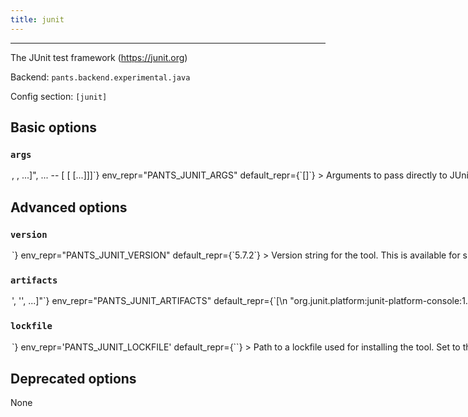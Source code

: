 ```yaml
---
title: junit
---
```



---

The JUnit test framework (https://junit.org)

Backend: <span className="color--primary">`pants.backend.experimental.java`</span>

Config section: <span className="color--primary">`[junit]`</span>

<span className={styles.options}>

## Basic options

### `args`

<Option
  cli_repr={`--junit-args="[<shell_str>, <shell_str>, ...]", ... -- [<shell_str> [<shell_str> [...]]]`}
  env_repr="PANTS_JUNIT_ARGS"
  default_repr={`[]`}
>
  Arguments to pass directly to JUnit, e.g. `--disable-ansi-colors`
</Option>

## Advanced options

### `version`

<Option
  cli_repr={`--junit-version=<str>`}
  env_repr="PANTS_JUNIT_VERSION"
  default_repr={`5.7.2`}
>
  Version string for the tool. This is available for substitution in the
  `[junit].artifacts` option by including the string `{version}`.
</Option>

### `artifacts`

<Option
  cli_repr={`--junit-artifacts="['<str>', '<str>', ...]"`}
  env_repr="PANTS_JUNIT_ARTIFACTS"
  default_repr={`[\n  "org.junit.platform:junit-platform-console:1.7.2",\n  "org.junit.jupiter:junit-jupiter-engine:{version}",\n  "org.junit.vintage:junit-vintage-engine:{version}"\n]`}
>
  Artifact requirements for this tool using specified as either the address of a
  `jvm_artifact` target or, alternatively, as a colon-separated Maven
  coordinates (e.g., group:name:version). For Maven coordinates, the string `
  {version}` version will be substituted with the value of the `[junit].version`
  option.
</Option>

### `lockfile`

<Option
  cli_repr={`--junit-lockfile=<str>`}
  env_repr='PANTS_JUNIT_LOCKFILE'
  default_repr={`<default>`}
>
Path to a lockfile used for installing the tool.

Set to the string `<default>` to use a lockfile provided by Pants, so long as you have not changed the `--version` option. See https://github.com/pantsbuild/pants/blob/release_2.10.1/src/python/pants/jvm/test/junit.default.lockfile.txt for the default lockfile contents.

To use a custom lockfile, set this option to a file path relative to the build root, then run `./pants jvm-generate-lockfiles --resolve=junit`.

</Option>

## Deprecated options

None

</span>


